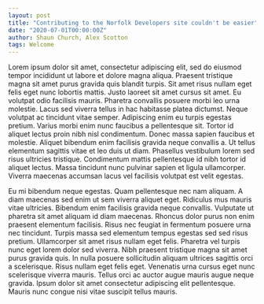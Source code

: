 ```yaml
---
layout: post
title: "Contributing to the Norfolk Developers site couldn't be easier"
date: "2020-07-01T00:00:00Z"
author: Shaun Church, Alex Scotton
tags: Welcome
---
```


Lorem ipsum dolor sit amet, consectetur adipiscing elit, sed do eiusmod tempor incididunt ut labore et dolore magna aliqua. Praesent tristique magna
sit amet purus gravida quis blandit turpis. Sit amet risus nullam eget felis eget nunc lobortis mattis. Justo laoreet sit amet cursus sit amet. Eu
volutpat odio facilisis mauris. Pharetra convallis posuere morbi leo urna molestie. Lacus sed viverra tellus in hac habitasse platea dictumst. Neque
volutpat ac tincidunt vitae semper. Adipiscing enim eu turpis egestas pretium. Varius morbi enim nunc faucibus a pellentesque sit. Tortor id aliquet lectus
proin nibh nisl condimentum. Donec massa sapien faucibus et molestie. Aliquet bibendum enim facilisis gravida neque convallis a. Ut tellus elementum sagittis
vitae et leo duis ut diam. Phasellus vestibulum lorem sed risus ultricies tristique. Condimentum mattis pellentesque id nibh tortor id aliquet lectus. Massa
tincidunt nunc pulvinar sapien et ligula ullamcorper. Viverra maecenas accumsan lacus vel facilisis volutpat est velit egestas.

Eu mi bibendum neque egestas. Quam pellentesque nec nam aliquam. A diam maecenas sed enim ut sem viverra aliquet eget. Ridiculus mus mauris vitae ultricies.
Bibendum enim facilisis gravida neque convallis. Vulputate ut pharetra sit amet aliquam id diam maecenas. Rhoncus dolor purus non enim praesent elementum
facilisis. Risus nec feugiat in fermentum posuere urna nec tincidunt. Turpis massa sed elementum tempus egestas sed sed risus pretium. Ullamcorper sit amet
risus nullam eget felis. Pharetra vel turpis nunc eget lorem dolor sed viverra. Nibh praesent tristique magna sit amet purus gravida quis. In nulla posuere
sollicitudin aliquam ultrices sagittis orci a scelerisque. Risus nullam eget felis eget. Venenatis urna cursus eget nunc scelerisque viverra mauris. Tellus
orci ac auctor augue mauris augue neque gravida. Ipsum dolor sit amet consectetur adipiscing elit pellentesque. Mauris nunc congue nisi vitae suscipit tellus
mauris.
